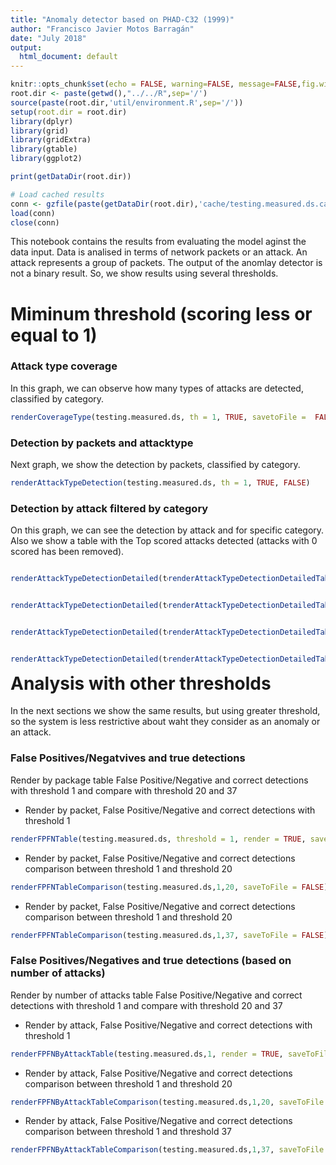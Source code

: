 ```yaml
---
title: "Anomaly detector based on PHAD-C32 (1999)"
author: "Francisco Javier Motos Barragán"
date: "July 2018"
output:
  html_document: default
---
```



```r
knitr::opts_chunk$set(echo = FALSE, warning=FALSE, message=FALSE,fig.width=6, fig.height=4)
root.dir <- paste(getwd(),"../../R",sep='/')
source(paste(root.dir,'util/environment.R',sep='/'))
setup(root.dir = root.dir)
library(dplyr)
library(grid)
library(gridExtra)
library(gtable)
library(ggplot2)

print(getDataDir(root.dir))

# Load cached results
conn <- gzfile(paste(getDataDir(root.dir),'cache/testing.measured.ds.cache.RData.gz',sep='/'))
load(conn)
close(conn)
```

This notebook contains the results from evaluating the model aginst the data input. Data is analised in terms of network packets or an attack. An attack represents a group of packets.
The output of the anomlay detector is not a binary result. So, we show results using several thresholds.

# Miminum threshold (scoring less or equal to 1)
### Attack type coverage
In this graph, we can observe how many types of attacks are detected, classified by category.

```r
renderCoverageType(testing.measured.ds, th = 1, TRUE, savetoFile =  FALSE)
```

### Detection by packets and attacktype
Next graph, we show the detection by packets, classified by category.

```r
renderAttackTypeDetection(testing.measured.ds, th = 1, TRUE, FALSE)
```

### Detection by attack filtered by category
On this graph, we can see the detection by attack and for specific category. Also we show a table with the Top scored attacks detected (attacks with 0 scored has been removed). 

<div style="float: left; width: 50%;">
```r
renderAttackTypeDetectionDetailed(testing.measured.ds, attackType = 'DOS', th = 1, TRUE, saveToFile = FALSE)
```
</div>
<div style="float: right; width: 50%;">
```r
renderAttackTypeDetectionDetailedTable(testing.measured.ds, attackType = 'DOS', th = 1, TRUE, saveToFile = FALSE)
```
</div>

<div style="float: left; width: 50%;">
```r
renderAttackTypeDetectionDetailed(testing.measured.ds, attackType = 'URA', th = 1, TRUE, saveToFile = FALSE)
```
</div>

<div style="float: right; width: 50%;">
```r
renderAttackTypeDetectionDetailedTable(testing.measured.ds, attackType = 'URA', th = 1, TRUE, saveToFile = FALSE)
```
</div>

<div style="float: left; width: 50%;">
```r
renderAttackTypeDetectionDetailed(testing.measured.ds, attackType = 'RLA', th = 1, TRUE, saveToFile = FALSE)
```
</div>

<div style="float: right; width: 50%;">
```r
renderAttackTypeDetectionDetailedTable(testing.measured.ds, attackType = 'RLA', th = 1, TRUE, saveToFile = FALSE)
```
</div>

<div style="float: left; width: 50%;">

```r
renderAttackTypeDetectionDetailed(testing.measured.ds, attackType = 'PRO', th = 1, TRUE, saveToFile = FALSE)
```
</div>

<div style="float: right; width: 50%;">
```r
renderAttackTypeDetectionDetailedTable(testing.measured.ds, attackType = 'PRO', th = 1, TRUE, saveToFile = FALSE)
```
</div>

# Analysis with other thresholds

In the next sections we show the same results, but using greater threshold, so the system is less restrictive about waht they consider as an anomaly or an attack.

### False Positives/Negatvives and true detections
Render by package table False Positive/Negative and correct detections with threshold 1 and compare with threshold 20 and 37

* Render by packet, False Positive/Negative and correct detections with threshold 1
```r
renderFPFNTable(testing.measured.ds, threshold = 1, render = TRUE, saveToFile = FALSE)
```

* Render by packet, False Positive/Negative and correct detections comparison between threshold 1 and threshold 20
```r
renderFPFNTableComparison(testing.measured.ds,1,20, saveToFile = FALSE)
```

* Render by packet, False Positive/Negative and correct detections comparison between threshold 1 and threshold 20
```r
renderFPFNTableComparison(testing.measured.ds,1,37, saveToFile = FALSE)
```

### False Positives/Negatives and true detections (based on number of attacks)
Render by number of attacks table False Positive/Negative and correct detections with threshold 1 and compare with threshold 20 and 37

* Render by attack, False Positive/Negative and correct detections with threshold 1
```r
renderFPFNByAttackTable(testing.measured.ds,1, render = TRUE, saveToFile = FALSE)
```

* Render by attack, False Positive/Negative and correct detections comparison between threshold 1 and threshold 20
```r
renderFPFNByAttackTableComparison(testing.measured.ds,1,20, saveToFile = FALSE)
```

* Render by attack, False Positive/Negative and correct detections comparison between threshold 1 and threshold 37
```r
renderFPFNByAttackTableComparison(testing.measured.ds,1,37, saveToFile = FALSE)
```
